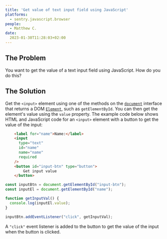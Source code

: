 ```yaml
---
title: 'Get value of text input field using JavaScript'
platforms: 
  - sentry.javascript.browser
people: 
  - Matthew C.
date:
  2023-01-30T11:28:03+02:00
---
```


## The Problem

You want to get the value of a text input field using JavaScript. How do you do this?

## The Solution

Get the `<input>` element using one of the methods on the [`document`](https://developer.mozilla.org/en-US/docs/Web/API/Document) interface that returns a DOM [`Element`](https://developer.mozilla.org/en-US/docs/Web/API/Element), such as `getElementById`. You can then get the element's value using the `value` property. The example code below shows HTML and JavaScript code for an `<input>` element with a button to get the value of the input:

```html
    <label for="name">Name:</label>
    <input
      type="text"
      id="name"
      name="name"
      required
    />
    <button id="input-btn" type="button">
	    Get input value
    </button>
```

```javascript
const inputBtn = document.getElementById("input-btn");
const inputEl = document.getElementById("name");

function getInputVal() {
  console.log(inputEl.value);
}

inputBtn.addEventListener("click", getInputVal);
```

A `"click"` event listener is added to the button to get the value of the input when the button is clicked.
